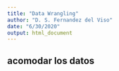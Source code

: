 ```yaml
---
title: "Data Wrangling"
author: "D. S. Fernandez del Viso"
date: "6/30/2020"
output: html_document
---
```


## acomodar los datos